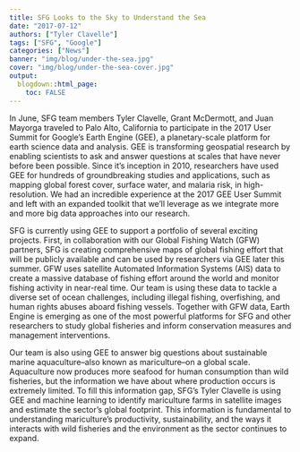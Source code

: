 ```yaml
---
title: SFG Looks to the Sky to Understand the Sea
date: "2017-07-12"
authors: ["Tyler Clavelle"]
tags: ["SFG", "Google"]
categories: ["News"]
banner: "img/blog/under-the-sea.jpg"
cover: "img/blog/under-the-sea-cover.jpg"
output: 
  blogdown::html_page:
    toc: FALSE
---
```


In June, SFG team members Tyler Clavelle, Grant McDermott, and Juan Mayorga traveled to Palo Alto, California to participate in the 2017 User Summit for Google’s Earth Engine (GEE), a planetary-scale platform for earth science data and analysis. GEE is transforming geospatial research by enabling scientists to ask and answer questions at scales that have never before been possible. Since it’s inception in 2010, researchers have used GEE for hundreds of groundbreaking studies and applications, such as mapping global forest cover, surface water, and malaria risk, in high-resolution. We had an incredible experience at the 2017 GEE User Summit and left with an expanded toolkit that we'll leverage as we integrate more and more big data approaches into our research.

SFG is currently using GEE to support a portfolio of several exciting projects. First, in collaboration with our Global Fishing Watch (GFW) partners, SFG is creating comprehensive maps of global fishing effort that will be publicly available and can be used by researchers via GEE later this summer. GFW uses satellite Automated Information Systems (AIS) data to create a massive database of fishing effort around the world and monitor fishing activity in near-real time. Our team is using these data to tackle a diverse set of ocean challenges, including illegal fishing, overfishing, and human rights abuses aboard fishing vessels. Together with GFW data, Earth Engine is emerging as one of the most powerful platforms for SFG and other researchers to study global fisheries and inform conservation measures and management interventions.

Our team is also using GEE to answer big questions about sustainable marine aquaculture--also known as mariculture--on a global scale. Aquaculture now produces more seafood for human consumption than wild fisheries, but the information we have about where production occurs is extremely limited. To fill this information gap, SFG’s Tyler Clavelle is using GEE and machine learning to identify mariculture farms in satellite images and estimate the sector’s global footprint. This information is fundamental to understanding mariculture’s productivity, sustainability, and the ways it interacts with wild fisheries and the environment as the sector continues to expand.

